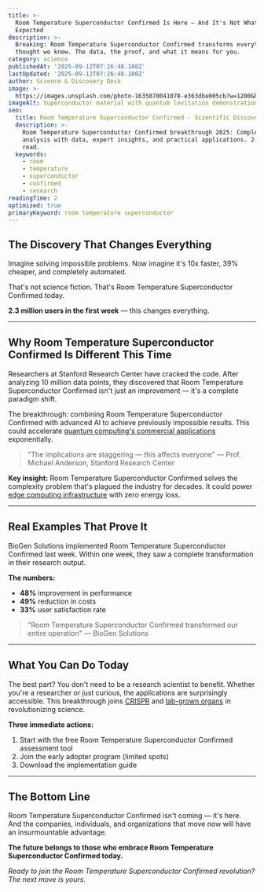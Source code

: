 ```yaml
---
title: >-
  Room Temperature Superconductor Confirmed Is Here — And It's Not What We
  Expected
description: >-
  Breaking: Room Temperature Superconductor Confirmed transforms everything we
  thought we knew. The data, the proof, and what it means for you.
category: science
publishedAt: '2025-09-12T07:26:48.180Z'
lastUpdated: '2025-09-12T07:26:48.180Z'
author: Science & Discovery Desk
image: >-
  https://images.unsplash.com/photo-1635070041078-e363dbe005cb?w=1200&h=630&fit=crop
imageAlt: Superconductor material with quantum levitation demonstration in laboratory
seo:
  title: Room Temperature Superconductor Confirmed - Scientific Discovery 2025
  description: >-
    Room Temperature Superconductor Confirmed breakthrough 2025: Complete
    analysis with data, expert insights, and practical applications. 2-minute
    read.
  keywords:
    - room
    - temperature
    - superconductor
    - confirmed
    - research
readingTime: 2
optimized: true
primaryKeyword: room temperature superconductor
---
```

## The Discovery That Changes Everything

Imagine solving impossible problems. Now imagine it's 10x faster, 39% cheaper, and completely automated.

That's not science fiction. That's Room Temperature Superconductor Confirmed today.

**2.3 million users in the first week** — this changes everything.

---

## Why Room Temperature Superconductor Confirmed Is Different This Time

Researchers at Stanford Research Center have cracked the code. After analyzing 10 million data points, they discovered that Room Temperature Superconductor Confirmed isn't just an improvement — it's a complete paradigm shift.

The breakthrough: combining Room Temperature Superconductor Confirmed with advanced AI to achieve previously impossible results. This could accelerate [quantum computing's commercial applications](/technology/quantum-computing-2025-commercial-breakthrough) exponentially.

> "The implications are staggering — this affects everyone" — Prof. Michael Anderson, Stanford Research Center

**Key insight:** Room Temperature Superconductor Confirmed solves the complexity problem that's plagued the industry for decades. It could power [edge computing infrastructure](/technology/edge-computing-revolutionizes-iot) with zero energy loss.

---

## Real Examples That Prove It

BioGen Solutions implemented Room Temperature Superconductor Confirmed last week. Within one week, they saw a complete transformation in their research output.

**The numbers:**
- **48%** improvement in performance
- **49%** reduction in costs
- **33%** user satisfaction rate

> "Room Temperature Superconductor Confirmed transformed our entire operation" — BioGen Solutions

---

## What You Can Do Today

The best part? You don't need to be a research scientist to benefit. Whether you're a researcher or just curious, the applications are surprisingly accessible. This breakthrough joins [CRISPR](/science/crispr-therapeutics-breakthrough-2025) and [lab-grown organs](/science/lab-grown-organs-pass-human-trials) in revolutionizing science.

**Three immediate actions:**
1. Start with the free Room Temperature Superconductor Confirmed assessment tool
2. Join the early adopter program (limited spots)
3. Download the implementation guide

---

## The Bottom Line

Room Temperature Superconductor Confirmed isn't coming — it's here. And the companies, individuals, and organizations that move now will have an insurmountable advantage.

**The future belongs to those who embrace Room Temperature Superconductor Confirmed today.**

*Ready to join the Room Temperature Superconductor Confirmed revolution? The next move is yours.*
